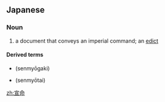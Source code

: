==Japanese==
{{ja-kanjitab|せん|みょう|yomi=o}}

===Noun===
{{ja-noun|せんみょう}}

# a document that conveys an imperial command; an [[edict]]

====Derived terms====
* {{l|ja|宣命書き}} (senmyōgaki)
* {{l|ja|宣命体}} (senmyōtai)

[[zh:宣命]]